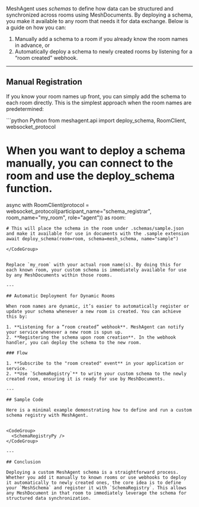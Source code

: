 
MeshAgent uses _schemas_ to define how data can be structured and synchronized across rooms using MeshDocuments. By deploying a schema, you make it available to any room that needs it for data exchange. Below is a guide on how you can:

1. Manually add a schema to a room if you already know the room names in advance, or  
2. Automatically deploy a schema to newly created rooms by listening for a “room created” webhook.

---

##  Manual Registration

If you know your room names up front, you can simply add the schema to each room directly. This is the simplest approach when the room names are predetermined:

<CodeGroup>
```python Python
from meshagent.api import deploy_schema, RoomClient, websocket_protocol

# When you want to deploy a schema manually, you can connect to the room and use the deploy_schema function.
async with RoomClient(protocol = websocket_protocol(participant_name="schema_registrar", room_name="my_room", role="agent")) as room:

    # This will place the schema in the room under .schemas/sample.json and make it available for use in documents with the .sample extension
    await deploy_schema(room=room, schema=mesh_schema, name="sample")

```
</CodeGroup>


Replace `my_room` with your actual room name(s). By doing this for each known room, your custom schema is immediately available for use by any MeshDocuments within those rooms.

---

## Automatic Deployment for Dynamic Rooms

When room names are dynamic, it’s easier to automatically register or update your schema whenever a new room is created. You can achieve this by:

1. **Listening for a “room created” webhook**. MeshAgent can notify your service whenever a new room is spun up.  
2. **Registering the schema upon room creation**. In the webhook handler, you can deploy the schema to the new room.

### Flow

1. **Subscribe to the "room created" event** in your application or service.  
2. **Use `SchemaRegistry`** to write your custom schema to the newly created room, ensuring it is ready for use by MeshDocuments.  

---

## Sample Code

Here is a minimal example demonstrating how to define and run a custom schema registry with MeshAgent. 


<CodeGroup>
  <SchemaRegistryPy />
</CodeGroup>

---

## Conclusion

Deploying a custom MeshAgent schema is a straightforward process. Whether you add it manually to known rooms or use webhooks to deploy it automatically to newly created ones, the core idea is to define your `MeshSchema` and register it with `SchemaRegistry`. This allows any MeshDocument in that room to immediately leverage the schema for structured data synchronization.

